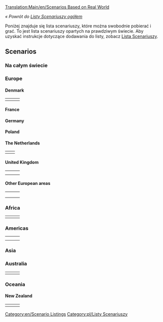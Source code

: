 
[[Translation:Main/en/Scenarios Based on Real World]] {{informacja/Pl|Scenariusze dostępne w OpenTTD - [[Main/pl/dodatki online|dodatki online]]}} {{en/-}}

''« Powrót do [[Main/pl/Lista scenariuszy|Listy Scenariuszy ogółem]]''

Poniżej znajduje się lista scenariuszy, które można swobodnie pobierać i grać. To jest lista scenariuszy opartych na prawdziwym świecie. Aby uzyskać instrukcje dotyczące dodawania do listy, zobacz [[Main/pl/Lista scenariuszy|Lista Scenariuszy]].

==Scenarios==

=== Na całym świecie ===

{{Scenario:CarstsWorldScenario}}

=== Europe ===

{{Scenario:Europe}}

==== Denmark ====

{|
|- valign="top"
|style="border:none;background:white"|
{{Scenario:Denmark}}

|style="border:none;background:white"|
{{Scenario:Oresund}}

|style="border:none;background:white"|
<!-- {{ ... }} -->

|}

==== France ====

{{Scenario:South West France}}

==== Germany ====

{{Scenario:German Reunification}}

==== Poland ====

{{Scenario:Poland}}

==== The Netherlands ====

{|
|- valign="top"
|style="border:none;background:white"|
{{Scenario:Flevoland}} 

|style="border:none;background:white"|
{{Scenario:The Netherlands}}

|}

==== United Kingdom ====

{|
|- valign="top"
|style="border:none;background:white"|
{{scenario:North_England}}

|style="border:none;background:white"|
{{Scenario:North-West Europe}}

|style="border:none;background:white"|
{{scenario:Northumberland, England}} 

|- valign="top"
|style="border:none;background:white"|
{{scenario:South Yorkshire}} 

|style="border:none;background:white"|
{{Scenario:United Kingdom}}

|style="border:none;background:white"|
{{Scenario:Isle Of Wight}}

|}

==== Other European areas ====

{|
|- valign="top"
|style="border:none;background:white"|
{{Scenario:Iceland}}

|style="border:none;background:white"|
{{Scenario:Italy}}

|style="border:none;background:white"|
{{Scenario:Lithuania}}

|- valign="top"
|style="border:none;background:white"|
{{Scenario:Latvia}}

|style="border:none;background:white"|
{{Scenario:Malta}}

|style="border:none;background:white"|
{{Scenario:Czech Republic}}

|- valign="top"
|style="border:none;background:white"|
{{Scenario:Croatia Dalmatia}}

|}

=== Africa ===

{|
|- valign="top"
|style="border:none;background:white"|
{{Scenario:Alexander to Karthoum}}

|style="border:none;background:white"|
<!-- {{ ... }} -->

|style="border:none;background:white"|
<!-- {{ ... }} -->

|}

=== Americas ===

{|
|- valign="top"
|style="border:none;background:white"|
{{Scenario:Cuba}}

|style="border:none;background:white"|
{{Scenario:Florida}}

|style="border:none;background:white"|
{{Scenario:Jamaica}}

|-
|style="border:none;background:white"|
{{Scenario:South America}}

|style="border:none;background:white"|
{{:Scenario:Colorado}}
|}

=== Asia ===


=== Australia ===

{|
|- valign="top"
|style="border:none;background:white"|
{{Scenario:Australia_Flat}}

|style="border:none;background:white"|
{{scenario:SE_Australia}} 

|style="border:none;background:white"|
{{Scenario:Tasmania}}

|}

=== Oceania ===


==== New Zealand ====

{|
|- valign="top"
|style="border:none;background:white"|
{{Scenario:Chatham Islands}}

|style="border:none;background:white"|
{{Scenario:New Zealand_North Island}}

|style="border:none;background:white"|
{{scenario:New Zealand South Island arctic}} 

|}

[[Category:en/Scenario Listings]] [[Category:pl/Listy Scenariuszy]]